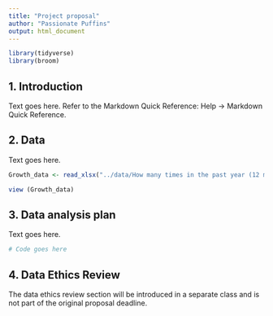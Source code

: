 ```yaml
---
title: "Project proposal"
author: "Passionate Puffins"
output: html_document
---
```


```r
library(tidyverse)
library(broom)
```

## 1. Introduction

Text goes here. Refer to the Markdown Quick Reference: Help -> Markdown Quick Reference. 

## 2. Data

Text goes here.

```r
Growth_data <- read_xlsx("../data/How many times in the past year (12 months) have you been drunk or high at school? (hn126) Percentage of students who answered at least 1 time.xlsx")
```

```r
view (Growth_data)
```

## 3. Data analysis plan

Text goes here.


```r
# Code goes here
```


## 4. Data Ethics Review

The data ethics review section will be introduced in a separate class and is not part of the original proposal deadline.

